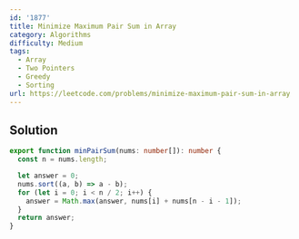```yaml
---
id: '1877'
title: Minimize Maximum Pair Sum in Array
category: Algorithms
difficulty: Medium
tags:
  - Array
  - Two Pointers
  - Greedy
  - Sorting
url: https://leetcode.com/problems/minimize-maximum-pair-sum-in-array
---
```


## Solution

```typescript filename="solution.ts" copy
export function minPairSum(nums: number[]): number {
  const n = nums.length;

  let answer = 0;
  nums.sort((a, b) => a - b);
  for (let i = 0; i < n / 2; i++) {
    answer = Math.max(answer, nums[i] + nums[n - i - 1]);
  }
  return answer;
}
```
